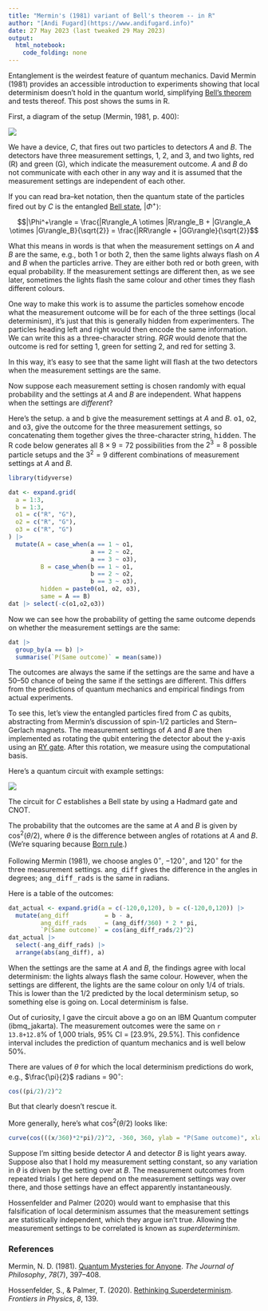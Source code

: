 ```yaml
---
title: "Mermin's (1981) variant of Bell's theorem -- in R"
author: "[Andi Fugard](https://www.andifugard.info)"
date: 27 May 2023 (last tweaked 29 May 2023)
output: 
  html_notebook: 
    code_folding: none
---
```


Entanglement is the weirdest feature of quantum mechanics. David Mermin (1981) provides an accessible introduction to experiments showing that local determinism doesn't hold in the quantum world, simplifying [Bell's theorem](https://plato.stanford.edu/entries/bell-theorem/) and tests thereof. This post shows the sums in R.

First, a diagram of the setup (Mermin, 1981, p. 400):

![](mermin_device.png)


We have a device, *C*, that fires out two particles to detectors *A* and *B*. The detectors have three measurement settings, 1, 2, and 3, and two lights, red (R) and green (G), which indicate the measurement outcome. *A* and *B* do not communicate with each other in any way and it is assumed that the measurement settings are independent of each other.

If you can read bra--ket notation, then the quantum state of the particles fired out by *C* is the entangled [Bell state](https://en.wikipedia.org/wiki/Bell_state), $|\Phi^+\rangle$:


$$|\Phi^+\rangle = \frac{|R\rangle_A \otimes |R\rangle_B + |G\rangle_A \otimes |G\rangle_B}{\sqrt{2}} = \frac{|RR\rangle + |GG\rangle}{\sqrt{2}}$$

What this means in words is that when the measurement settings on *A* and *B* are the same, e.g., both 1 or both 2, then the same lights always flash on *A* and *B* when the particles arrive. They are either both red or both green, with equal probability. If the measurement settings are different then, as we see later, sometimes the lights flash the same colour and other times they flash different colours.

One way to make this work is to assume the particles somehow encode what the measurement outcome will be for each of the three settings (local determinism), it's just that this is generally hidden from experimenters. The particles heading left and right would then encode the same information. We can write this as a three-character string. *RGR* would denote that the outcome is red for setting 1, green for setting 2, and red for setting 3.

In this way, it's easy to see that the same light will flash at the two detectors when the measurement settings are the same.

Now suppose each measurement setting is chosen randomly with equal probability and the settings at *A* and *B* are independent. What happens when the settings are *different*?

Here's the setup. <tt>a</tt> and <tt>b</tt> give the measurement settings at *A* and *B*. <tt>o1</tt>, <tt>o2</tt>, and <tt>o3</tt>, give the outcome for the three measurement settings, so concatenating them together gives the three-character string, <tt>hidden</tt>. The R code below generates all $8 \times 9 = 72$ possibilities from the $2^3 = 8$ possible particle setups and the $3^2 = 9$ different combinations of measurement settings at *A* and *B*.

```r
library(tidyverse)
```

```r
dat <- expand.grid(
  a = 1:3,
  b = 1:3,
  o1 = c("R", "G"),
  o2 = c("R", "G"),
  o3 = c("R", "G")
) |>
  mutate(A = case_when(a == 1 ~ o1,
                       a == 2 ~ o2,
                       a == 3 ~ o3),
         B = case_when(b == 1 ~ o1,
                       b == 2 ~ o2,
                       b == 3 ~ o3),
         hidden = paste0(o1, o2, o3),
         same = A == B)
dat |> select(-c(o1,o2,o3))
```

Now we can see how the probability of getting the same outcome depends on whether the measurement settings are the same:

```r
dat |>
  group_by(a == b) |>
  summarise(`P(Same outcome)` = mean(same))
```

The outcomes are always the same if the settings are the same and have a 50--50 chance of being the same if the settings are different. This differs from the predictions of quantum mechanics and empirical findings from actual experiments.

To see this, let's view the entangled particles fired from *C* as qubits, abstracting from Mermin's discussion of spin-1/2 particles and Stern--Gerlach magnets. The measurement settings of *A* and *B* are then implemented as rotating the qubit entering the detector about the y-axis using an [RY gate](https://qiskit.org/documentation/stubs/qiskit.circuit.library.RYGate.html). After this rotation, we measure using the computational basis.

Here's a quantum circuit with example settings:

![](mermin_qiskit.png)

The circuit for *C* establishes a Bell state by using a Hadmard gate and CNOT.

The probability that the outcomes are the same at *A* and *B* is given by $\cos^2(\theta/2)$, where $\theta$ is the difference between angles of rotations at *A* and *B*. (We're squaring because [Born rule](https://en.wikipedia.org/wiki/Born_rule).)

Following Mermin (1981), we choose angles $0^{\circ}$, $-120^{\circ}$, and $120^{\circ}$ for the three measurement settings. <tt>ang_diff</tt> gives the difference in the angles in degrees; <tt>ang_diff_rads</tt> is the same in radians.

Here is a table of the outcomes:

```r
dat_actual <- expand.grid(a = c(-120,0,120), b = c(-120,0,120)) |>
  mutate(ang_diff          = b - a,
         ang_diff_rads     = (ang_diff/360) * 2 * pi,
         `P(Same outcome)` = cos(ang_diff_rads/2)^2)
dat_actual |> 
  select(-ang_diff_rads) |>
  arrange(abs(ang_diff), a)
```

When the settings are the same at *A* and *B*, the findings agree with local determinism: the lights always flash the same colour. However, when the settings are different, the lights are the same colour on only $1/4$ of trials. This is lower than the $1/2$ predicted by the local determinism setup, so something else is going on. Local determinism is false.

Out of curiosity, I gave the circuit above a go on an IBM Quantum computer (ibmq_jakarta). The measurement outcomes were the same on `r 13.8+12.8`% of 1,000 trials, 95% CI = [23.9%, 29.5%]. This confidence interval includes the prediction of quantum mechanics and is well below 50%.

There are values of $\theta$ for which the local determinism predictions do work, e.g., $\frac{\pi}{2}$ radians = $90^{\circ}$:

```r
cos((pi/2)/2)^2
```
But that clearly doesn't rescue it.

More generally, here's what $\cos^2(\theta/2)$ looks like:

```r
curve(cos(((x/360)*2*pi)/2)^2, -360, 360, ylab = "P(Same outcome)", xlab = expression(theta))
```

Suppose I'm sitting beside detector *A* and detector *B* is light years away. Suppose also that I hold my measurement setting constant, so any variation in $\theta$ is driven by the setting over at *B*. The measurement outcomes from repeated trials I get here depend on the measurement settings way over there, and those settings have an effect apparently instantaneously.

Hossenfelder and Palmer (2020) would want to emphasise that this falsification of local determinism assumes that the measurement settings are statistically independent, which they argue isn't true. Allowing the measurement settings to be correlated is known as *superdeterminism*.


### References

Mermin, N. D. (1981). [Quantum Mysteries for Anyone](https://www.jstor.org/stable/2026482). *The Journal of Philosophy*, *78*(7), 397--408.

Hossenfelder, S., & Palmer, T. (2020). [Rethinking Superdeterminism](https://doi.org/10.3389/fphy.2020.00139). *Frontiers in Physics*, *8*, 139.




